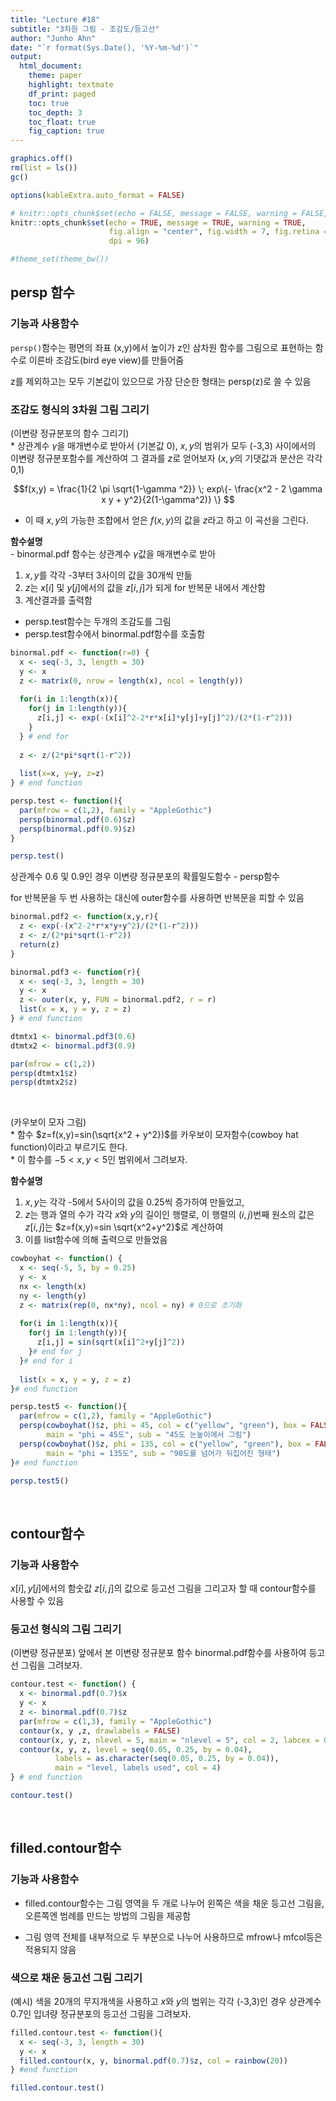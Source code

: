 ```yaml
---
title: "Lecture #18"
subtitle: "3차원 그림 - 조감도/등고선"
author: "Junho Ahn"
date: "`r format(Sys.Date(), '%Y-%m-%d')`"
output: 
  html_document:
    theme: paper
    highlight: textmate
    df_print: paged
    toc: true
    toc_depth: 3
    toc_float: true
    fig_caption: true
---
```


```r
graphics.off()
rm(list = ls())
gc()

options(kableExtra.auto_format = FALSE)

# knitr::opts_chunk$set(echo = FALSE, message = FALSE, warning = FALSE,
knitr::opts_chunk$set(echo = TRUE, message = TRUE, warning = TRUE,
                      fig.align = "center", fig.width = 7, fig.retina = 2,
                      dpi = 96)

#theme_set(theme_bw())

```

## persp 함수

### 기능과 사용함수  

`persp()`함수는 평면의 좌표 (x,y)에서 높이가 z인 삼차원 함수를 그림으로 표현하는 함수로 이른바 조감도(bird eye view)를 만들어줌  

z를 제외하고는 모두 기본값이 있으므로 가장 단순한 형태는 persp(z)로 쓸 수 있음  

### 조감도 형식의 3차원 그림 그리기

(이변량 정규분포의 함수 그리기)   
* 상관계수 $\gamma$을 매개변수로 받아서 (기본값 0), $x,y$의 범위가 모두 (-3,3) 사이에서의 이변량 정규분포함수를 계산하여 그 결과를 $z$로 얻어보자 ($x,y$의 기댓값과 분산은 각각 0,1)  

$$f(x,y) = \frac{1}{2 \pi \sqrt{1-\gamma ^2}} \; exp\{- \frac{x^2 - 2 \gamma x y + y^2}{2(1-\gamma^2)} \} $$

* 이 때 $x,y$의 가능한 조합에서 얻은 $f(x,y)$의 값을 $z$라고 하고 이 곡선을 그린다.  

**함수설명**  
- binormal.pdf 함수는 상관계수 $\gamma$값을 매개변수로 받아  

  1. $x,y$를 각각 -3부터 3사이의 값을 30개씩 만듦  
  2. $z$는 $x[i]$ 및 $y[j]$에서의 값을 $z[i,j]$가 되게 for 반복문 내에서 계산함  
  3. 계산결과를 출력함

- persp.test함수는 두개의 조감도를 그림  
- persp.test함수에서 binormal.pdf함수를 호출함  


```r
binormal.pdf <- function(r=0) {
  x <- seq(-3, 3, length = 30)
  y <- x
  z <- matrix(0, nrow = length(x), ncol = length(y))
  
  for(i in 1:length(x)){
    for(j in 1:length(y)){
      z[i,j] <- exp(-(x[i]^2-2*r*x[i]*y[j]+y[j]^2)/(2*(1-r^2)))
    }
  } # end for
  
  z <- z/(2*pi*sqrt(1-r^2))
  
  list(x=x, y=y, z=z)
} # end function
```

```r
persp.test <- function(){
  par(mfrow = c(1,2), family = "AppleGothic")
  persp(binormal.pdf(0.6)$z)
  persp(binormal.pdf(0.9)$z)
}
```

```r
persp.test()
```

상관계수 0.6 및 0.9인 경우 이변량 정규분포의 확률밀도함수 - persp함수  

for 반복문을 두 번 사용하는 대신에 outer함수를 사용하면 반복문을 피할 수 있음  

```r
binormal.pdf2 <- function(x,y,r){
  z <- exp(-(x^2-2*r*x*y+y^2)/(2*(1-r^2)))
  z <- z/(2*pi*sqrt(1-r^2))
  return(z)
}
```

```r
binormal.pdf3 <- function(r){
  x <- seq(-3, 3, length = 30)
  y <- x
  z <- outer(x, y, FUN = binormal.pdf2, r = r)
  list(x = x, y = y, z = z)
} # end function
```

```r
dtmtx1 <- binormal.pdf3(0.6)
dtmtx2 <- binormal.pdf3(0.9)

par(mfrow = c(1,2))
persp(dtmtx1$z)
persp(dtmtx2$z)
```

<br>

(카우보이 모자 그림)   
* 함수 $z=f(x,y)=sin(\sqrt{x^2 + y^2})$를 카우보이 모자함수(cowboy hat function)이라고 부르기도 한다.    
* 이 함수를 $-5 < x,y < 5$인 범위에서 그려보자.  

**함수설명**  

1. $x,y$는 각각 -5에서 5사이의 값을 0.25씩 증가하여 만들었고, 
2. $z$는 행과 열의 수가 각각 $x$와 $y$의 길이인 행렬로, 이 행렬의 $(i,j)$번째 원소의 값은 $z[i,j]$는 $z=f(x,y)=sin \sqrt{x^2+y^2}$로 계산하여   
3. 이를 list함수에 의해 출력으로 만들었음  

```r
cowboyhat <- function() {
  x <- seq(-5, 5, by = 0.25)
  y <- x
  nx <- length(x)
  ny <- length(y)
  z <- matrix(rep(0, nx*ny), ncol = ny) # 0으로 초기화
  
  for(i in 1:length(x)){
    for(j in 1:length(y)){
      z[i,j] = sin(sqrt(x[i]^2+y[j]^2))
    }# end for j
  }# end for i
  
  list(x = x, y = y, z = z)
}# end function
```

```r
persp.test5 <- function(){
  par(mfrow = c(1,2), family = "AppleGothic")
  persp(cowboyhat()$z, phi = 45, col = c("yellow", "green"), box = FALSE, 
        main = "phi = 45도", sub = "45도 눈높이에서 그림")
  persp(cowboyhat()$z, phi = 135, col = c("yellow", "green"), box = FALSE, 
        main = "phi = 135도", sub = "90도를 넘어가 뒤집어진 형태")
}# end function
```

```r
persp.test5()
```

<br>

## contour함수  

### 기능과 사용함수  

$x[i], y[j]$에서의 함숫값 $z[i,j]$의 값으로 등고선 그림을 그리고자 할 때 contour함수를 사용할 수 있음  

### 등고선 형식의 그림 그리기  

(이변량 정규분포) 앞에서 본 이변량 정규분포 함수 binormal.pdf함수를 사용하여 등고선 그림을 그려보자.  

```r
contour.test <- function() {
  x <- binormal.pdf(0.7)$x
  y <- x
  z <- binormal.pdf(0.7)$z
  par(mfrow = c(1,3), family = "AppleGothic")
  contour(x, y ,z, drawlabels = FALSE)
  contour(x, y, z, nlevel = 5, main = "nlevel = 5", col = 2, labcex = 0.8)
  contour(x, y, z, level = seq(0.05, 0.25, by = 0.04),
          labels = as.character(seq(0.05, 0.25, by = 0.04)),
          main = "level, labels used", col = 4)
} # end function
```

```r
contour.test()
```

<br>

## filled.contour함수  

### 기능과 사용함수  

- filled.contour함수는 그림 영역을 두 개로 나누어 왼쪽은 색을 채운 등고선 그림을, 오른쪽엔 범례를 만드는 방법의 그림을 제공함  

- 그림 영역 전체를 내부적으로 두 부분으로 나누어 사용하므로 mfrow나 mfcol등은 적용되지 않음  

### 색으로 채운 등고선 그림 그리기  

(예시) 색을 20개의 무지개색을 사용하고 $x$와 $y$의 범위는 각각 (-3,3)인 경우 상관계수 0.7인 입녀량 정규분포의 등고선 그림을 그려보자.  

```r
filled.contour.test <- function(){
  x <- seq(-3, 3, length = 30)
  y <- x
  filled.contour(x, y, binormal.pdf(0.7)$z, col = rainbow(20))
} #end function
```

```r
filled.contour.test()
```

